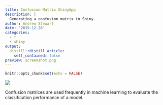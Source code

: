 ```yaml
---
title: Confusion Matrix ShinyApp
description: |
  Generating a confusion matrix in Shiny.
author: Andrew Stewart
date: '2019-12-28'
categories:
  - r
  - shiny
output:
  distill::distill_article:
    self_contained: false
preview: screenshot.png
---
```


```r
knitr::opts_chunk$set(echo = FALSE)
```

![](screenshot.png)

Confusion matrices are used frequently in machine learning to evaluate the classification performance of a model.
